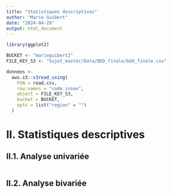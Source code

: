 ```yaml
---
title: "Statistiques descriptives"
author: "Marie Guibert"
date: "2024-04-29"
output: html_document
---
```


```r
library(ggplot2)
```


```r
BUCKET <- "marieguibert2"
FILE_KEY_S3 <- "Sujet_master/Data/BDD_finale/bdd_finale.csv"

donnees <- 
  aws.s3::s3read_using(
    FUN = read.csv, 
    row.names = "code_insee",
    object = FILE_KEY_S3,
    bucket = BUCKET,
    opts = list("region" = "")
  )
```

# II. Statistiques descriptives

## II.1. Analyse univariée

```r

```

## II.2. Analyse bivariée

```r

```

